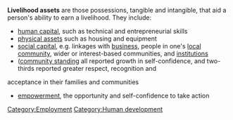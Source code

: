'''Livelihood assets''' are those possessions, tangible and intangible, that aid a person's ability to earn a livelihood. They include:
* [[human capital]], such as technical and entrepreneurial skills
* [[physical assets]] such as housing and equipment 
* [[social capital]], e.g. linkages with [[business]], people in one's [[local community]], wider or interest-based communities, and [[institutions]]
* ([[community standing]] all reported growth in self-confidence, and two-thirds reported greater respect, recognition and
acceptance in their families and communities
* [[empowerment]], the opportunity and self-confidence to take action

{{stub}}

[[Category:Employment]]
[[Category:Human development]]